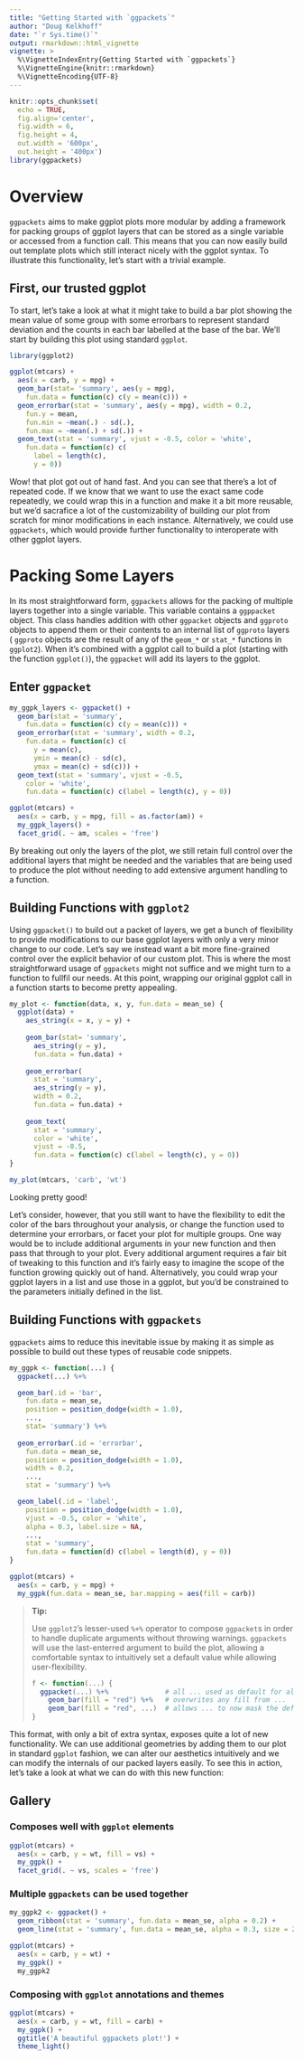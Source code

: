 ```yaml
--- 
title: "Getting Started with `ggpackets`" 
author: "Doug Kelkhoff" 
date: "`r Sys.time()`"
output: rmarkdown::html_vignette
vignette: >
  %\VignetteIndexEntry{Getting Started with `ggpackets`}
  %\VignetteEngine{knitr::rmarkdown}
  %\VignetteEncoding{UTF-8}
---
```


```r
knitr::opts_chunk$set(
  echo = TRUE, 
  fig.align='center', 
  fig.width = 6,
  fig.height = 4,
  out.width = '600px', 
  out.height = '400px') 
library(ggpackets)
```

# Overview

`ggpackets` aims to make ggplot plots more modular by adding a framework for 
packing groups of ggplot layers that can be stored as a single variable or 
accessed from a function call. This means that you can now easily build out 
template plots which still interact nicely with the ggplot syntax. To illustrate
this functionality, let's start with a trivial example.


## First, our trusted ggplot

To start, let's take a look at what it might take to build a bar plot showing 
the mean value of some group with some errorbars to represent standard deviation
and the counts in each bar labelled at the base of the bar. We'll start by
building this plot using standard `ggplot`.

```r
library(ggplot2)
```

```r
ggplot(mtcars) + 
  aes(x = carb, y = mpg) + 
  geom_bar(stat= 'summary', aes(y = mpg), 
    fun.data = function(c) c(y = mean(c))) + 
  geom_errorbar(stat = 'summary', aes(y = mpg), width = 0.2,
    fun.y = mean,
    fun.min = ~mean(.) - sd(.),
    fun.max = ~mean(.) + sd(.)) + 
  geom_text(stat = 'summary', vjust = -0.5, color = 'white',
    fun.data = function(c) c(
      label = length(c), 
      y = 0))
```

Wow! that plot got out of hand fast. And you can see that there's a lot of 
repeated code. If we know that we want to use the exact same code repeatedly, we
could wrap this in a function and make it a bit more reusable, but we'd 
sacrafice a lot of the customizability of building our plot from scratch for 
minor modifications in each instance. Alternatively, we could use `ggpackets`,
which would provide further functionality to interoperate with other ggplot
layers.

# Packing Some Layers

In its most straightforward form, `ggpackets` allows for the packing of multiple
layers together into a single variable. This variable contains a `ggppacket` 
object. This class handles addition with other `ggpacket` objects and `ggproto` 
objects to append them or their contents to an internal list of `ggproto` layers
( `ggproto` objects are the result of any of the `geom_*` or `stat_*` functions in 
`ggplot2`). When it's combined with a ggplot call to build a plot (starting with
the function `ggplot()`), the `ggpacket` will add its layers to the ggplot.

## Enter `ggpacket`

```r
my_ggpk_layers <- ggpacket() + 
  geom_bar(stat = 'summary', 
    fun.data = function(c) c(y = mean(c))) + 
  geom_errorbar(stat = 'summary', width = 0.2,
    fun.data = function(c) c(
      y = mean(c),
      ymin = mean(c) - sd(c),
      ymax = mean(c) + sd(c))) +
  geom_text(stat = 'summary', vjust = -0.5,
    color = 'white',
    fun.data = function(c) c(label = length(c), y = 0))
```

```r
ggplot(mtcars) + 
  aes(x = carb, y = mpg, fill = as.factor(am)) + 
  my_ggpk_layers() + 
  facet_grid(. ~ am, scales = 'free')
```

By breaking out only the layers of the plot, we still retain full control over
the additional layers that might be needed and the variables that are being used
to produce the plot without needing to add extensive argument handling to a
function.

## Building Functions with `ggplot2`

Using `ggpacket()` to build out a packet of layers, we get a bunch of 
flexibility to provide modifications to our base ggplot layers with only a very 
minor change to our code. Let's say we instead want a bit more fine-grained 
control over the explicit behavior of our custom plot. This is where the most 
straightforward usage of `ggpackets` might not suffice and we might turn to a 
function to fullfil our needs. At this point, wrapping our original ggplot call
in a function starts to become pretty appealing.

```r
my_plot <- function(data, x, y, fun.data = mean_se) {
  ggplot(data) + 
    aes_string(x = x, y = y) +
    
    geom_bar(stat= 'summary', 
      aes_string(y = y), 
      fun.data = fun.data) + 
    
    geom_errorbar(
      stat = 'summary', 
      aes_string(y = y), 
      width = 0.2,
      fun.data = fun.data) +
    
    geom_text(
      stat = 'summary', 
      color = 'white',
      vjust = -0.5, 
      fun.data = function(c) c(label = length(c), y = 0))
}
```

```r
my_plot(mtcars, 'carb', 'wt')
```

Looking pretty good!

Let's consider, however, that you still want to have the flexibility to edit the
color of the bars throughout your analysis, or change the function used to 
determine your errorbars, or facet your plot for multiple groups. One way would 
be to include additional arguments in your new function and then pass that 
through to your plot. Every additional argument requires a fair bit of tweaking 
to this function and it's fairly easy to imagine the scope of the function 
growing quickly out of hand. Alternatively, you could wrap your ggplot layers in
a list and use those in a ggplot, but you'd be constrained to the parameters
initially defined in the list.

## Building Functions with `ggpackets`

`ggpackets` aims to reduce this inevitable issue by making it as simple as
possible to build out these types of reusable code snippets.

```r
my_ggpk <- function(...) {
  ggpacket(...) %+%

  geom_bar(.id = 'bar',
    fun.data = mean_se,
    position = position_dodge(width = 1.0),
    ...,
    stat= 'summary') %+%
    
  geom_errorbar(.id = 'errorbar',
    fun.data = mean_se,
    position = position_dodge(width = 1.0),
    width = 0.2,
    ...,
    stat = 'summary') %+%

  geom_label(.id = 'label',
    position = position_dodge(width = 1.0),
    vjust = -0.5, color = 'white',
    alpha = 0.3, label.size = NA,
    ...,
    stat = 'summary',
    fun.data = function(d) c(label = length(d), y = 0))
}
```

```r
ggplot(mtcars) + 
  aes(x = carb, y = mpg) + 
  my_ggpk(fun.data = mean_se, bar.mapping = aes(fill = carb))
```

> **Tip:**
> 
> Use `ggplot2`'s lesser-used `%+%` operator to compose `ggpacket`s in order 
> to handle duplicate arguments without throwing warnings. `ggpackets` will
> use the last-enterred argument to build the plot, allowing a comfortable 
> syntax to intuitively set a default value while allowing user-flexibility.
>
> ````r
> f <- function(...) {
>   ggpacket(...) %+%              # all ... used as default for all layers
>     geom_bar(fill = "red") %+%   # overwrites any fill from ...
>     geom_bar(fill = "red", ...)  # allows ... to now mask the default
> }
> ````
>

This format, with only a bit of extra syntax, exposes quite a lot of new
functionality. We can use additional geometries by adding them to our plot in
standard `ggplot` fashion, we can alter our aesthetics intuitively and we can
modify the internals of our packed layers easily. To see this in action, let's
take a look at what we can do with this new function:

## Gallery

### Composes well with `ggplot` elements

```r
ggplot(mtcars) + 
  aes(x = carb, y = wt, fill = vs) + 
  my_ggpk() + 
  facet_grid(. ~ vs, scales = 'free')
```

### Multiple `ggpackets` can be used together

```r
my_ggpk2 <- ggpacket() + 
  geom_ribbon(stat = 'summary', fun.data = mean_se, alpha = 0.2) + 
  geom_line(stat = 'summary', fun.data = mean_se, alpha = 0.3, size = 2)

ggplot(mtcars) + 
  aes(x = carb, y = wt) + 
  my_ggpk() + 
  my_ggpk2
```

### Composing with `ggplot` annotations and themes

```r
ggplot(mtcars) + 
  aes(x = carb, y = wt, fill = carb) + 
  my_ggpk() + 
  ggtitle('A beautiful ggpackets plot!') + 
  theme_light()
```

